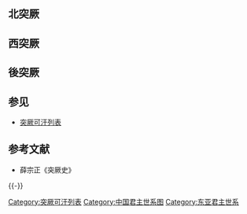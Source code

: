 ==北突厥==
{{chart/start}}
{{chart| |Xi  | | | |Ab  | |Xi=[[西突厥|西突厥]]|boxstyle_Xi=background-color: #fb9;|Ab=阿波系[[西突厥|西突厥]]|boxstyle_Ab=background-color: #00FF00;}}
{{chart| | | | | | | | | |,|-|-|-|-|-|-|-|-|-|-|-|-|.| | |}}
{{chart| | | | | | | | |  Yl | | | | | | | | | | |Sd  | |Yl=[[土门可汗|土门可汗]]<br>'''552'''|Sd=''1''[[室点密|室点密]]<br>''552-575''|boxstyle_Sd=background-color: #fb9;|}}
{{chart| |,|-|-|-|-|-|-|-|+|-|-|-|-|-|-|-|.| | | | |!| | | |}}
{{chart| Yx | | | | | | Tb | | | | | |Mg  | | |Dt  | |Yx=2 [[乙息记可汗|乙息记可汗]]<br>'''552-553'''|Tb=4 [[佗钵可汗|佗钵可汗]]<br>'''572-581'''|Mg=3 [[木杆可汗|木杆可汗]]<br>'''553-572'''|Dt=[[达头|步迦可汗]]<br>达头<br>''575-'''599-602'''|boxstyle_Dt=background-color: #fb9;|}}
{{chart| |)|-|-|-|.| | | |)|-|-|-|.| | | |)|-|-|-|v|-|-|-|.|}}
{{chart| Sb | | Mh | | Al | | Dl | |Ab  | |Hh | |Th | | |Sb=6 [[沙钵略可汗|沙钵略可汗]]<br>'''581-587'''|Mh=7 [[莫何可汗|莫何可汗]]<br>'''587-588'''|Al=5 [[阿史那庵逻|阿史那庵逻]]<br>'''581'''|Ab=[[阿波可汗|阿波可汗]]<br>'''581-587'''|boxstyle_Ab=background-color: #00FF00;|Hh=[[阿史那皇后|阿史那皇后]]|Th=[[贪汗可汗|贪汗可汗]]|Dl=咄陆设}}
{{chart| |!| | | |!| | | | | | | |!| | | |)|-|-|-|.|}}
{{chart|  Dl | |  Qm | | | | | |Sm | | Ys | |Mh |Qm=9 [[启民可汗|启民可汗]]<br>'''599-609'''|Ys=鞅素特勒|boxstyle_Ys=background-color: #00FF00;|Dl=8 [[都蓝可汗|都蓝可汗]]<br>'''588-599'''|Mh=''6''[[莫贺咄可汗|莫贺咄可汗]]<br>'''628-630'''|boxstyle_Mh=background-color: #00FF00;|Sm=[[阿史那思摩|阿史那思摩]]<br>583-647}}
{{chart| |,|-|-|-|+|-|-|-|.| | | | | | | |!| |}}
{{chart| Sb | | Jl | | Cl | | | | | |Nl  | |Jl=12 [[颉利可汗|颉利可汗]]<br>'''620-630'''|Cl=11 [[处罗可汗|处罗可汗]]<br>'''619-620'''|Nl=[[泥利可汗|泥利可汗]]<br>'''587-601左右'''|boxstyle_Nl=background-color: #00FF00;|Sb=10 [[始毕可汗|始毕可汗]]<br>'''609-619'''|}}
{{chart| |)|-|-|-|.| | | |!| | | | | | | |!| |}}
{{chart| Tl | |Yp  | | Se | | | | | |Nj | |Yp=''10''[[乙毗咄陆可汗|乙毗咄陆可汗]]<br>''638-653''|boxstyle_Yp=background-color: #fb9;|Se=[[阿史那社尔|阿史那社尔]]<br>604-655|Nj=''3''[[泥厥处罗可汗|泥厥处罗可汗]]<br>'''603左右-612'''|boxstyle_Nj=background-color: #00FF00;|Tl=[[突利可汗|突利可汗]]<br>603-631|}}
{{chart/end}}
==西突厥==
{{chart/start}}
{{chart| |Xi  | | | | | | | | | |Ab  | |Xi=兴昔亡可汗|boxstyle_Xi=background-color: #fb9;|Ab=继往绝可汗|boxstyle_Ab=background-color: #00FF00;}}
{{chart| | | | | | | | |  Sd | |Sd=1 [[室点密|室点密]]<br>'''552-575'''|}}
{{chart| | | | | | | | | |!| | | |}}
{{chart| | | | | | | | |  Dt | |Dt=2 [[达头可汗|达头可汗]]<br>'''575-602'''|}}
{{chart| | | | | | | | | |!| | |}}
{{chart| | | | | | | | |  Dl | |Dl=都六|}}
{{chart| |,|-|-|-|v|-|-|-|+|-|-|-|-|-|-|-|v|-|-|-|v|-|-|-|.| |}}
{{chart| Ty  | | Sk  | | Mh  | | | | | |  Mo | | Jn  | |  Yp |Ty=4 [[统叶护可汗|统叶护可汗]]<br>'''619左右-628'''|Sk=3 [[射匮可汗|射匮可汗]]<br>'''612-619左右'''|Mh=莫賀（莫賀咄）|Mo=□|Jn=伽那设|Yp=曳步利设射匮特勤}}
{{chart| |)|-|-|-|.| | | |)|-|-|-|.| | | |!| | | |!| | | |!| }}
{{chart| Dd  | | Sy  | |Dl | |  Sb | |Bz | | Yp  | |  Hl |Sy=7 [[肆叶护可汗|肆叶护可汗]]<br>'''630-632'''|Dd=达度设|Dl=8 咄陆可汗<br>[[阿史那泥孰|阿史那泥孰]]<br>'''632-634'''<br>[[阿史那彌射|阿史那彌射]]|boxstyle_Dl=background-color: #fb9;|Hl=13 沙钵罗可汗<br>[[阿史那賀魯|阿史那賀魯]]<br>'''651-657'''|Sb=9 沙钵罗咥利失可汗<br>[[阿史那同俄|阿史那同俄]]<br>'''634-639'''|Bz=[[阿史那步真|阿史那步真]]|boxstyle_Bz=background-color: #00FF00;|Yp=11 乙毗沙钵罗叶护可汗<br>[[阿史那薄布|阿史那薄布]]<br>'''640-641'''|}}
{{chart| |!| | | | | | | |!| | | |!| | | |!| |}}
{{chart|  Ws | | | | | |Yq | |  Ql | |Hs | |Ws=乌湿波|Ql=[[乙屈利失乙毗可汗|乙屈利失乙毗可汗]]|Yq=[[阿史那元慶|阿史那元慶]]|boxstyle_Yq=background-color: #fb9;|Hs=[[阿史那斛瑟羅|阿史那斛瑟羅]]|boxstyle_Hs=background-color: #00FF00;||}}
{{chart| | | | | |,|-|-|-|(| | | |!| | | |!| |}}
{{chart| | | | | Sz  | |Xi | |Yp | |Hd | |Sz=[[阿史那俀子|阿史那俀子]]|Xi=[[阿史那獻|阿史那獻]]|boxstyle_Xi=background-color: #fb9;|Hd=[[阿史那怀道|阿史那怀道]]|boxstyle_Hd=background-color: #00FF00;|Yp=12 [[乙毗射匮可汗|乙毗射匮可汗]]<br>'''641-651'''|}}
{{chart| | | | | | | | | |!| | | |!| | | |!| | |}}
{{chart| | | | | | | | |Zh | |Zz | |Xi | |Zh=[[阿史那震|阿史那震]]|boxstyle_Zh=background-color: #fb9;|Zz=[[真珠叶护|真珠叶护]]|Xi=[[阿史那昕|阿史那昕]]|boxstyle_Xi=background-color: #00FF00;|}}
{{chart/end}}

==後突厥==
{{chart/start}}
{{chart| |,|-|-|-|-|-|-|-|.| | |}}
{{chart| Gd | | | | | | Md  | |Gd=1 [[骨咄禄|骨咄禄]]<br>'''682-691'''|Md=2 [[默啜|默啜]]<br>'''691-716'''|}}
{{chart| |)|-|-|-|.| | | |!}}
{{chart| Pj | | Qt | | Tx |Pj=4  [[毗伽可汗|毗伽可汗]]<br>'''716-734'''|Qt=[[阙特勤|阙特勤]]|Tx=3 [[拓西可汗|拓西可汗]]<br>'''716'''|}}
{{chart| |)|-|-|-|v|-|-|-|v|-|-|-|.|}}
{{chart| Yr | | Dl | | Gd | | Pq |Yr=5 [[伊然可汗|伊然可汗]]<br>'''732'''|Dl=6 [[登利可汗|登利可汗]]<br>'''732-741'''|Gd=7 [[阿史那骨咄|阿史那骨咄]]<br>'''741-742'''|Pq=判阙特勤|}}
{{chart| | | | | | | | | |,|-|-|-|(| |}}
{{chart| | | | | | | | |Ws  | |Bm  | |Ws=8 [[乌苏米施可汗|乌苏米施可汗]]<br>'''742-744'''|Bm=9 [[白眉可汗|白眉可汗]]<br>'''744-745'''|}}
{{chart/end}}

== 参见 ==
* [[突厥可汗列表|突厥可汗列表]]
== 参考文献 ==
* 薛宗正《突厥史》

{{-}}
{{突厥可汗}}
{{北突厥可汗}}
{{西突厥可汗}}
{{中国君主世系图}}
{{古突厥}}
[[Category:突厥可汗列表|Category:突厥可汗列表]]
[[Category:中国君主世系图|Category:中国君主世系图]]
[[Category:东亚君主世系|Category:东亚君主世系]]